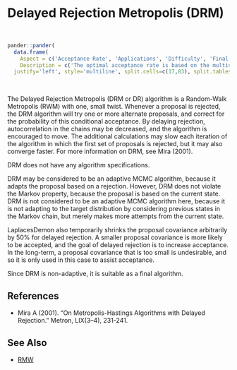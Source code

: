 # Delayed Rejection Metropolis (<a name='drm'>DRM</a>)

<br>
```r
pander::pander(
  data.frame(
    Aspect = c('Acceptance Rate', 'Applications', 'Difficulty', 'Final Algorithm?', 'Proposal'),
    Description = c('The optimal acceptance rate is based on the multivariate normality of the marginal posterior distributions, and ranges from 44% for one parameter to 23.4% for five or more parameters. The observed acceptance rate may be suitable in the interval [15%,50%].', 'This is a widely applicable, general-purpose algorithm. The proposal covariance matrix should have been solved with an adaptive algorithm such as DRAM.','This algorithm is easy for a beginner when the proposal covariance has been tuned with another algorithm. Otherwise, it may be tedious for the user to tune the proposal covariance matrix.','Yes.', 'Multivariate. Whenever a proposal is rejected, an alternate proposal is attempted.')),
  justify='left', style='multiline', split.cells=c(17,83), split.tables=Inf)
```

<br>

The Delayed Rejection Metropolis (DRM or DR) algorithm is a Random-Walk Metropolis (RWM) with one, small twist. Whenever a proposal is rejected, the DRM algorithm will try one or more alternate proposals, and correct for the probability of this conditional acceptance. By delaying rejection, autocorrelation in the chains may be decreased, and the algorithm is encouraged to move. The additional calculations may slow each iteration of the algorithm in which the first set of proposals is rejected, but it may also converge faster. For more information on DRM, see Mira (2001).

DRM does not have any algorithm specifications.

DRM may be considered to be an adaptive MCMC algorithm, because it adapts the proposal based on a rejection. However, DRM does not violate the Markov property, because the proposal is based on the current state. DRM is not considered to be an adaptive MCMC algorithm here, because it is not adapting to the target distribution by considering previous states in the Markov chain, but merely makes more attempts from the current state.

LaplacesDemon also temporarily shrinks the proposal covariance arbitrarily by 50% for delayed rejection. A smaller proposal covariance is more likely to be accepted, and the goal of delayed rejection is to increase acceptance. In the long-term, a proposal covariance that is too small is undesirable, and so it is only used in this case to assist acceptance.

Since DRM is non-adaptive, it is suitable as a final algorithm.

## References

- Mira A (2001). "On Metropolis-Hastings Algorithms with Delayed Rejection." Metron, LIX(3–4), 231-241.

## See Also

- [RMW](#rmw)

